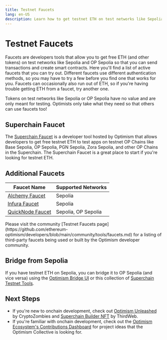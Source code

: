 ```yaml
---
title: Testnet Faucets
lang: en-US
description: Learn how to get testnet ETH on test networks like Sepolia and OP Sepolia for development and testing purposes.
---
```



# Testnet Faucets

Faucets are developers tools that allow you to get free ETH (and other tokens) on test networks like Sepolia and OP Sepolia so that you can send transactions and create smart contracts.
Here you'll find a list of active faucets that you can try out.
Different faucets use different authentication methods, so you may have to try a few before you find one that works for you.
Faucets can occasionally also run out of ETH, so if you're having trouble getting ETH from a faucet, try another one.

<Callout>
  Tokens on test networks like Sepolia or OP Sepolia have no value and are only meant for testing.
  Optimists only take what they need so that others can use faucets too!
</Callout>

## Superchain Faucet

The [Superchain Faucet](https://app.optimism.io/faucet?utm_source=docs) is a developer tool hosted by Optimism that allows developers to get free testnet ETH to test apps on testnet OP Chains like Base Sepolia, OP Sepolia, PGN Sepolia, Zora Sepolia, and other OP Chains in the Superchain.
The Superchain Faucet is a great place to start if you're looking for testnet ETH.

## Additional Faucets

| Faucet Name                                                | Supported Networks  |
| ---------------------------------------------------------- | ------------------- |
| [Alchemy Faucet](https://sepoliafaucet.com)                | Sepolia             |
| [Infura Faucet](https://www.infura.io/faucet/sepolia)      | Sepolia             |
| [QuickNode Faucet](https://faucet.quicknode.com/optimism/) | Sepolia, OP Sepolia |

<Callout type="info">
Please visit the community [Testnet Faucets page](https://github.com/ethereum-optimism/developers/blob/main/community/tools/faucets.md) for a listing of third-party faucets being used or built by the Optimism developer community.
</Callout>

## Bridge from Sepolia

If you have testnet ETH on Sepolia, you can bridge it to OP Sepolia (and vice versa) using the [Optimism Bridge UI](https://app.optimism.io/bridge) or this collection of [Superchain Testnet Tools](https://www.superchain.tools/).

## Next Steps

*   If you're new to onchain development, check out [Optimism Unleashed](https://cryptozombies.io/en/optimism) by CryptoZombies and [Superchain Builder NFT](https://blog.thirdweb.com/optimism-superchain-faucet-nft) by ThirdWeb.
*   If you're familiar with onchain development, check out the [Optimism Ecosystem's Contributions Dashboard](https://optimism.io/ideas/) for project ideas that the Optimism Collective is looking for.
